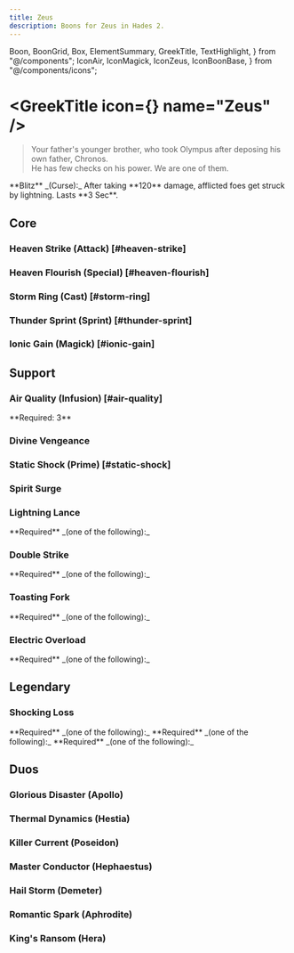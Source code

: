 ```yaml
---
title: Zeus
description: Boons for Zeus in Hades 2.
---
```


  Boon,
  BoonGrid,
  Box,
  ElementSummary,
  GreekTitle,
  TextHighlight,
} from "@/components";
  IconAir,
  IconMagick,
  IconZeus,
  IconBoonBase,
} from "@/components/icons";


# <GreekTitle icon={<IconZeus  />} name="Zeus" />

> Your father's younger brother, who took Olympus after deposing his own father, Chronos.\
> He has few checks on his power. We are one of them.

<Box className="mt-4">
  **Blitz** _(Curse):_ After taking **120** damage, afflicted foes get struck by
  lightning. Lasts **3 Sec**.
</Box>

<ElementSummary boons={DbBoons.Zeus} />

## Core

### Heaven Strike (Attack) [#heaven-strike]

<Boon boon={DbBoons.Zeus.heavenStrike} />

### Heaven Flourish (Special) [#heaven-flourish]

<Boon boon={DbBoons.Zeus.heavenFlourish} />

### Storm Ring (Cast) [#storm-ring]

<Boon boon={DbBoons.Zeus.stormRing} />

### Thunder Sprint (Sprint) [#thunder-sprint]

<Boon boon={DbBoons.Zeus.thunderSprint} />

### Ionic Gain (Magick) [#ionic-gain]

<Boon boon={DbBoons.Zeus.ionicGain} />

## Support

### <TextHighlight type="infusion">Air Quality (Infusion)</TextHighlight> [#air-quality]

<Boon boon={DbBoons.Zeus.airQuality} />

<Callout>
  **Required: 3** <IconAir />
</Callout>

### Divine Vengeance

<Boon boon={DbBoons.Zeus.divineVengeance} />

### Static Shock (Prime) [#static-shock]

<Boon boon={DbBoons.Zeus.staticShock} />

### Spirit Surge

<Boon boon={DbBoons.Zeus.spiritSurge} />

### Lightning Lance

<Boon boon={DbBoons.Zeus.lightningLance} />

<Callout>
  **Required** _(one of the following):_
  <BoonGrid
    boons={[
      DbBoons.Aphrodite.raptureRing,
      DbBoons.Apollo.solarRing,
      DbBoons.Demeter.arcticRing,
      DbBoons.Hephaestus.anvilRing,
      DbBoons.Hera.engagementRing,
      DbBoons.Hestia.smolderRing,
      DbBoons.Poseidon.tidalRing,
      DbBoons.Zeus.stormRing,
    ]}
  />
</Callout>

### Double Strike

<Boon boon={DbBoons.Zeus.doubleStrike} />

<Callout>
  **Required** _(one of the following):_
  <BoonGrid
    boons={[
      DbBoons.Zeus.heavenStrike,
      DbBoons.Zeus.heavenFlourish,
      DbBoons.Zeus.stormRing,
      DbBoons.Zeus.thunderSprint,
      DbBoons.Zeus.spiritSurge,
      DbBoons.Zeus.divineVengeance,
      DbBoons.Zeus.lightningLance,
    ]}
  />
</Callout>

### Toasting Fork

<Boon boon={DbBoons.Zeus.toastingFork} />

<Callout>
  **Required** _(one of the following):_
  <BoonGrid boons={[DbBoons.Zeus.heavenStrike, DbBoons.Zeus.heavenFlourish]} />
</Callout>

### Electric Overload

<Boon boon={DbBoons.Zeus.electricOverload} />

<Callout>
  **Required** _(one of the following):_
  <BoonGrid boons={[DbBoons.Zeus.heavenStrike, DbBoons.Zeus.heavenFlourish]} />
</Callout>

## <TextHighlight type="legendary">Legendary</TextHighlight>

### <TextHighlight type="legendary">Shocking Loss</TextHighlight>

<Boon boon={DbBoons.Zeus.shockingLoss} />

<Callout>
  **Required** _(one of the following):_
  <BoonGrid
    boons={[
      DbBoons.Zeus.heavenStrike,
      DbBoons.Zeus.heavenFlourish,
      DbBoons.Zeus.stormRing,
      DbBoons.Zeus.thunderSprint,
      DbBoons.Zeus.ionicGain,
    ]}
  />
</Callout>

<Callout>
  **Required** _(one of the following):_
  <BoonGrid
    boons={[
      DbBoons.Zeus.staticShock,
      DbBoons.Zeus.spiritSurge,
      DbBoons.Zeus.lightningLance,
      DbBoons.Zeus.divineVengeance,
    ]}
  />
</Callout>

<Callout>
  **Required** _(one of the following):_
  <BoonGrid
    boons={[
      DbBoons.Zeus.toastingFork,
      DbBoons.Zeus.doubleStrike,
      DbBoons.Zeus.electricOverload,
    ]}
  />
</Callout>

## <TextHighlight type="duo">Duos</TextHighlight>

### <TextHighlight type="duo">Glorious Disaster</TextHighlight> (Apollo)

<GloriousDisaster />

### <TextHighlight type="duo">Thermal Dynamics</TextHighlight> (Hestia)

<ThermalDynamics />

### <TextHighlight type="duo">Killer Current</TextHighlight> (Poseidon)

<KillerCurrent />

### <TextHighlight type="duo">Master Conductor</TextHighlight> (Hephaestus)

<MasterConductor />

### <TextHighlight type="duo">Hail Storm</TextHighlight> (Demeter)

<HailStorm />

### <TextHighlight type="duo">Romantic Spark</TextHighlight> (Aphrodite)

<RomanticSpark />

### <TextHighlight type="duo">King's Ransom</TextHighlight> (Hera)

<KingsRansom />
